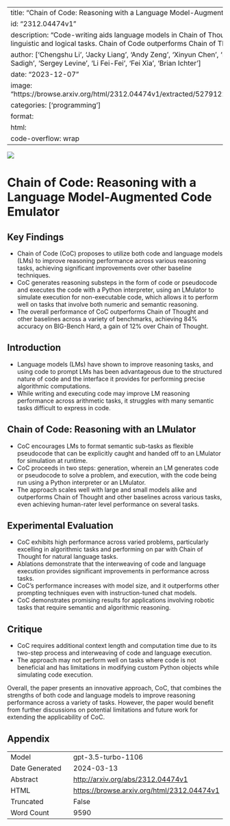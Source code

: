 
---
title: "Chain of Code: Reasoning with a Language Model-Augmented Code Emulator"
id: "2312.04474v1"
description: "Code-writing aids language models in Chain of Thought reasoning, improving linguistic and logical tasks. Chain of Code outperforms Chain of Thought."
author: ['Chengshu Li', 'Jacky Liang', 'Andy Zeng', 'Xinyun Chen', 'Karol Hausman', 'Dorsa Sadigh', 'Sergey Levine', 'Li Fei-Fei', 'Fei Xia', 'Brian Ichter']
date: "2023-12-07"
image: "https://browse.arxiv.org/html/2312.04474v1/extracted/5279122/fig/code_prelim_cot.png"
categories: ['programming']
format:
  html:
    code-overflow: wrap
---

![](https://browse.arxiv.org/html/2312.04474v1/extracted/5279122/fig/code_prelim_cot.png)

# Chain of Code: Reasoning with a Language Model-Augmented Code Emulator

## Key Findings
- Chain of Code (CoC) proposes to utilize both code and language models (LMs) to improve reasoning performance across various reasoning tasks, achieving significant improvements over other baseline techniques.
- CoC generates reasoning substeps in the form of code or pseudocode and executes the code with a Python interpreter, using an LMulator to simulate execution for non-executable code, which allows it to perform well on tasks that involve both numeric and semantic reasoning.
- The overall performance of CoC outperforms Chain of Thought and other baselines across a variety of benchmarks, achieving 84% accuracy on BIG-Bench Hard, a gain of 12% over Chain of Thought.

## Introduction
- Language models (LMs) have shown to improve reasoning tasks, and using code to prompt LMs has been advantageous due to the structured nature of code and the interface it provides for performing precise algorithmic computations.
- While writing and executing code may improve LM reasoning performance across arithmetic tasks, it struggles with many semantic tasks difficult to express in code.

## Chain of Code: Reasoning with an LMulator
- CoC encourages LMs to format semantic sub-tasks as flexible pseudocode that can be explicitly caught and handed off to an LMulator for simulation at runtime.
- CoC proceeds in two steps: generation, wherein an LM generates code or pseudocode to solve a problem, and execution, with the code being run using a Python interpreter or an LMulator.
- The approach scales well with large and small models alike and outperforms Chain of Thought and other baselines across various tasks, even achieving human-rater level performance on several tasks.

## Experimental Evaluation
- CoC exhibits high performance across varied problems, particularly excelling in algorithmic tasks and performing on par with Chain of Thought for natural language tasks.
- Ablations demonstrate that the interweaving of code and language execution provides significant improvements in performance across tasks.
- CoC's performance increases with model size, and it outperforms other prompting techniques even with instruction-tuned chat models.
- CoC demonstrates promising results for applications involving robotic tasks that require semantic and algorithmic reasoning.

## Critique
- CoC requires additional context length and computation time due to its two-step process and interweaving of code and language execution.
- The approach may not perform well on tasks where code is not beneficial and has limitations in modifying custom Python objects while simulating code execution.

Overall, the paper presents an innovative approach, CoC, that combines the strengths of both code and language models to improve reasoning performance across a variety of tasks. However, the paper would benefit from further discussions on potential limitations and future work for extending the applicability of CoC.

## Appendix

|          |          |
|----------|----------|
| Model     | gpt-3.5-turbo-1106       |
| Date Generated     | 2024-03-13       |
| Abstract | [http://arxiv.org/abs/2312.04474v1](http://arxiv.org/abs/2312.04474v1)        |
| HTML     | [https://browse.arxiv.org/html/2312.04474v1](https://browse.arxiv.org/html/2312.04474v1)       |
| Truncated       | False       |
| Word Count       | 9590       |